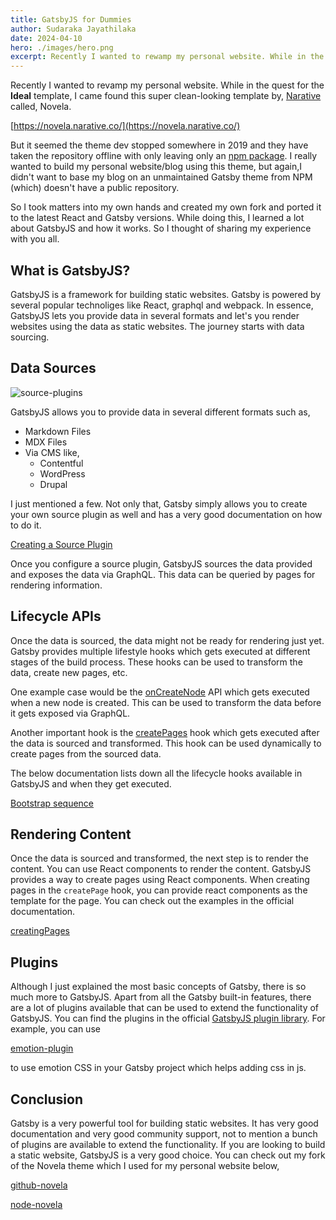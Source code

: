 ```yaml
---
title: GatsbyJS for Dummies
author: Sudaraka Jayathilaka
date: 2024-04-10
hero: ./images/hero.png
excerpt: Recently I wanted to rewamp my personal website. While in the quest for the **Ideal** template, I came found this super clean looking template
---
```


Recently I wanted to revamp my personal website. While in the quest for the **Ideal** template, I came found this super clean-looking
template by, [Narative](https://www.narative.co/) called, Novela.

[https://novela.narative.co/](https://novela.narative.co/)

But it seemed the theme dev stopped somewhere in 2019 and they have taken the repository offline with only leaving only an 
[npm package](https://www.npmjs.com/package/@narative/gatsby-theme-novela). I really wanted to build my personal website/blog 
using this theme, but again,I didn't want to base my blog on an unmaintained Gatsby theme from NPM (which) doesn't have a public repository.

So I took matters into my own hands and created my own fork and ported it to the latest React and Gatsby versions. While doing this, 
I learned a lot about GatsbyJS and how it works. So I thought of sharing my experience with you all.

## What is GatsbyJS?

GatsbyJS is a framework for building static websites. Gatsby is powered by several popular technoliges like React, graphql and 
webpack. In essence, GatsbyJS lets you provide data in several formats and let's you render websites using the data as static websites.
The journey starts with data sourcing.

## Data Sources

![source-plugins](./images/source-plugins.png)

GatsbyJS allows you to provide data in several different formats such as,
- Markdown Files
- MDX Files
- Via CMS like,
    - Contentful
    - WordPress
    - Drupal

I just mentioned a few. Not only that, Gatsby simply allows you to create your own source plugin as well and has a very good documentation
on how to do it.

[Creating a Source Plugin](https://www.gatsbyjs.com/docs/tutorial/creating-a-source-plugin/)

Once you configure a source plugin, GatsbyJS sources the data provided and exposes the data via GraphQL. This data can be queried by pages
for rendering information.

## Lifecycle APIs

Once the data is sourced, the data might not be ready for rendering just yet. Gatsby provides multiple lifestyle hooks
which gets executed at different stages of the build process. These hooks can be used to transform the data, create new pages, etc.

One example case would be the [onCreateNode](https://www.gatsbyjs.com/docs/reference/config-files/gatsby-node/#onCreateNode) API which
gets executed when a new node is created. This can be used to transform the data before it gets exposed via GraphQL. 

Another important hook is the [createPages](https://www.gatsbyjs.com/docs/reference/config-files/gatsby-node/#createPages) hook which
gets executed after the data is sourced and transformed. This hook can be used dynamically to create pages from the sourced data.

The below documentation lists down all the lifecycle hooks available in GatsbyJS and when they get executed.

[Bootstrap sequence](https://www.gatsbyjs.com/docs/conceptual/gatsby-lifecycle-apis/#bootstrap-sequence)

## Rendering Content

Once the data is sourced and transformed, the next step is to render the content. You can use React components to render the content.
GatsbyJS provides a way to create pages using React components. When creating pages in the `createPage` hook, you can provide react
components as the template for the page. You can check out the examples in the official documentation.

[creatingPages](https://www.gatsbyjs.com/docs/reference/routing/creating-routes/#using-gatsby-nodejs)


## Plugins

Although I just explained the most basic concepts of Gatsby, there is so much more to GatsbyJS. Apart from all the Gatsby built-in
features, there are a lot of plugins available that can be used to extend the functionality of GatsbyJS. You can find the plugins
in the official [GatsbyJS plugin library](https://www.gatsbyjs.com/plugins). For example, you can use 

[emotion-plugin](https://www.gatsbyjs.com/plugins/gatsby-plugin-emotion#gatsby-plugin-emotion)

to use emotion CSS in your Gatsby project which helps adding css in js.

## Conclusion

Gatsby is a very powerful tool for building static websites. It has very good documentation and very good community support, not to mention
a bunch of plugins are available to extend the functionality. If you are looking to build a static website, GatsbyJS is a very good choice. You can check out
my fork of the Novela theme which I used for my personal website below,

[github-novela](https://github.com/sudaraka94/gatsby-theme-novela)

[node-novela](https://www.npmjs.com/package/@sudaraka94/gatsby-theme-novela)
